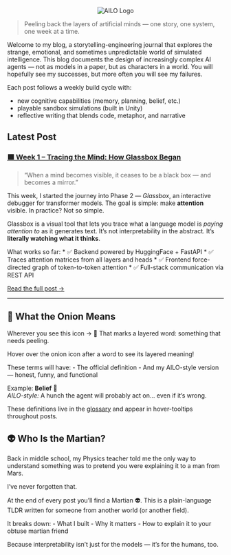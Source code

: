 <div style="text-align: center;">
  <img src="AILO.png" alt="AILO Logo" style="max-width: 300px;">
</div>

> Peeling back the layers of artificial minds — one story, one system, one week at a time.

Welcome to my blog, a storytelling-engineering journal that explores the strange, emotional, and sometimes unpredictable world of simulated intelligence. This blog documents the design of increasingly complex AI agents — not as models in a paper, but as characters in a world. You will hopefully see my successes, but more often you will see my failures.

Each post follows a weekly build cycle with:

- new cognitive capabilities (memory, planning, belief, etc.)
- playable sandbox simulations (built in Unity)
- reflective writing that blends code, metaphor, and narrative

## Latest Post

### [🟩 Week 1 – Tracing the Mind: How Glassbox Began](posts/week1-glassbox.qmd)

> "When a mind becomes visible, it ceases to be a black box — and becomes a mirror."

This week, I started the journey into Phase 2 — *Glassbox*, an interactive debugger for transformer models. The goal is simple: make **attention** visible. In practice? Not so simple.

Glassbox is a visual tool that lets you trace what a language model is *paying attention to* as it generates text. It's not interpretability in the abstract. It's **literally watching what it thinks**.

What works so far:
* ✅ Backend powered by HuggingFace + FastAPI
* ✅ Traces attention matrices from all layers and heads
* ✅ Frontend force-directed graph of token-to-token attention
* ✅ Full-stack communication via REST API

[Read the full post →](posts/week1-glassbox.qmd)

---

## 🧅 What the Onion Means

Wherever you see this icon → 🧅
That marks a layered word: something that needs peeling.

Hover over the onion icon after a word to see its layered meaning!

These terms will have:
- The official definition
- And my AILO-style version — honest, funny, and functional

Example: **<span class="onion-term" data-tooltip="A structured mental representation about the world held with some confidence.">Belief</span>** 🧅  
*AILO-style:* A hunch the agent will probably act on… even if it's wrong.

These definitions live in the [glossary](glossary.qmd) and appear in hover-tooltips throughout posts.

## 👽 Who Is the Martian?

Back in middle school, my Physics teacher told me the only way to understand something was to pretend you were explaining it to a man from Mars.

I've never forgotten that.

At the end of every post you'll find a Martian 👽. This is a plain-language TLDR written for someone from another world (or another field).

It breaks down:
- What I built
- Why it matters
- How to explain it to your obtuse martian friend

Because interpretability isn't just for the models — it's for the humans, too.
